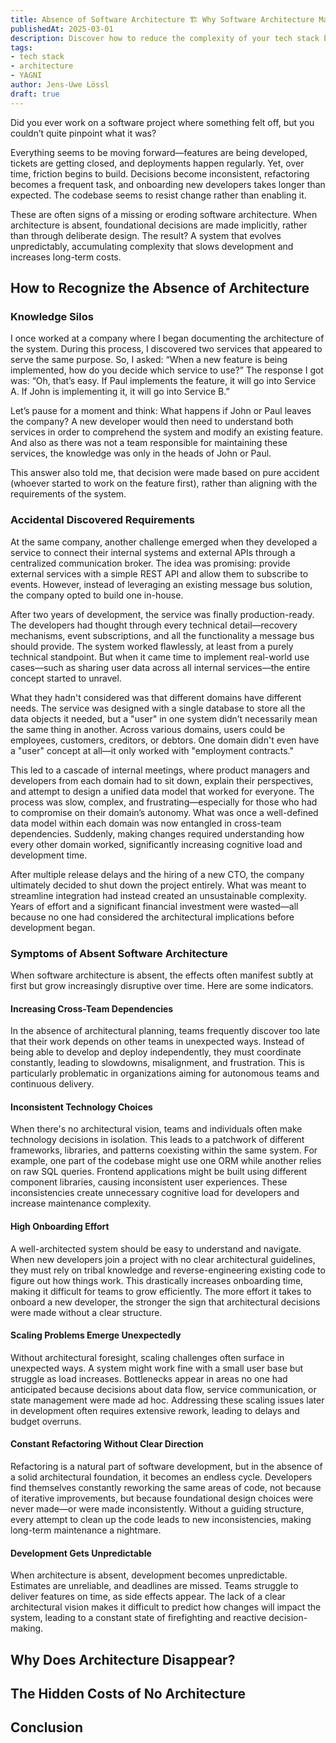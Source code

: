 ```yaml
---
title: Absence of Software Architecture 🏗️ Why Software Architecture Matters
publishedAt: 2025-03-01
description: Discover how to reduce the complexity of your tech stack by focusing on essential tools. Learn how to enhance development efficiency by prioritizing the core aspects of your application.
tags:
- tech stack
- architecture
- YAGNI
author: Jens-Uwe Lössl
draft: true
---
```


<P>Did you ever work on a software project where something felt off, but you couldn’t quite pinpoint what it was?</P>

<P>Everything seems to be moving forward—features are being developed, tickets are getting closed, and deployments happen regularly. Yet,
  over time, friction begins to build. Decisions become inconsistent, refactoring becomes a frequent task, and onboarding new developers
  takes longer than expected. The codebase seems to resist change rather than enabling it.</P>

<P>These are often signs of a missing or eroding software architecture. When architecture is absent, foundational decisions are made
  implicitly, rather than through deliberate design. The result? A system that evolves unpredictably, accumulating complexity that slows
  development and increases long-term costs.</P>

<H2>How to Recognize the Absence of Architecture</H2>
<H3>Knowledge Silos</H3>
<P>I once worked at a company where I began documenting the architecture of the system. During this process, I discovered two services that
  appeared to serve the same purpose. So, I asked: “When a new feature is being implemented, how do you decide which service to use?” The
  response I got was: “Oh, that’s easy. If Paul implements the feature, it will go into Service A. If John is implementing it, it will go
  into Service B.”</P>

<P>Let’s pause for a moment and think: What happens if John or Paul leaves the company? A new developer would then need to understand both
  services in order to comprehend the system and modify an existing feature. And also as there was not a team responsible for maintaining
  these services, the knowledge was only in the heads of John or Paul.</P>

<P>This answer also told me, that decision were made based on pure accident (whoever started to work on the feature first), rather than
  aligning with the requirements of the system.</P>

<H3>Accidental Discovered Requirements</H3>
<P>At the same company, another challenge emerged when they developed a service to connect their internal systems and external APIs through
  a centralized communication broker. The idea was promising: provide external services with a simple REST API and allow them to subscribe
  to events. However, instead of leveraging an existing message bus solution, the company opted to build one in-house.</P>

<P>After two years of development, the service was finally production-ready. The developers had thought through every technical
  detail—recovery mechanisms, event subscriptions, and all the functionality a message bus should provide. The system worked flawlessly, at
  least from a purely technical standpoint. But when it came time to implement real-world use cases—such as sharing user data across all
  internal services—the entire concept started to unravel.</P>

<P>What they hadn't considered was that different domains have different needs. The service was designed with a single database to store all
  the data objects it needed, but a "user" in one system didn’t necessarily mean the same thing in another. Across various domains, users
  could be employees, customers, creditors, or debtors. One domain didn't even have a "user" concept at all—it only worked with "employment
  contracts."</P>

<P>This led to a cascade of internal meetings, where product managers and developers from each domain had to sit down, explain their
  perspectives, and attempt to design a unified data model that worked for everyone. The process was slow, complex, and
  frustrating—especially for those who had to compromise on their domain’s autonomy. What was once a well-defined data model within each
  domain was now entangled in cross-team dependencies. Suddenly, making changes required understanding how every other domain worked,
  significantly increasing cognitive load and development time.</P>

<P>After multiple release delays and the hiring of a new CTO, the company ultimately decided to shut down the project entirely. What was
  meant to streamline integration had instead created an unsustainable complexity. Years of effort and a significant financial investment
  were wasted—all because no one had considered the architectural implications before development began.</P>

<H3>Symptoms of Absent Software Architecture</H3>
<P>When software architecture is absent, the effects often manifest subtly at first but grow increasingly disruptive over time. Here are
  some indicators.</P>

<H4>Increasing Cross-Team Dependencies</H4>
<P>In the absence of architectural planning, teams frequently discover too late that their work depends on other teams in unexpected ways.
  Instead of being able to develop and deploy independently, they must coordinate constantly, leading to slowdowns, misalignment, and
  frustration. This is particularly problematic in organizations aiming for autonomous teams and continuous delivery.</P>

<H4>Inconsistent Technology Choices</H4>
<P>When there's no architectural vision, teams and individuals often make technology decisions in isolation. This leads to a patchwork of
  different frameworks, libraries, and patterns coexisting within the same system. For example, one part of the codebase might use one ORM
  while another relies on raw SQL queries. Frontend applications might be built using different component libraries, causing inconsistent
  user experiences. These inconsistencies create unnecessary cognitive load for developers and increase maintenance complexity.</P>

<H4>High Onboarding Effort</H4>
<P>A well-architected system should be easy to understand and navigate. When new developers join a project with no clear architectural
  guidelines, they must rely on tribal knowledge and reverse-engineering existing code to figure out how things work. This drastically
  increases onboarding time, making it difficult for teams to grow efficiently. The more effort it takes to onboard a new developer, the
  stronger the sign that architectural decisions were made without a clear structure.</P>

<H4>Scaling Problems Emerge Unexpectedly</H4>
<P>Without architectural foresight, scaling challenges often surface in unexpected ways. A system might work fine with a small user base but
  struggle as load increases. Bottlenecks appear in areas no one had anticipated because decisions about data flow, service communication,
  or state management were made ad hoc. Addressing these scaling issues later in development often requires extensive rework, leading to
  delays and budget overruns.</P>

<H4>Constant Refactoring Without Clear Direction</H4>
<P>Refactoring is a natural part of software development, but in the absence of a solid architectural foundation, it becomes an endless
  cycle. Developers find themselves constantly reworking the same areas of code, not because of iterative improvements, but because
  foundational design choices were never made—or were made inconsistently. Without a guiding structure, every attempt to clean up the code
  leads to new inconsistencies, making long-term maintenance a nightmare.</P>

<H4>Development Gets Unpredictable</H4>
<P>When architecture is absent, development becomes unpredictable. Estimates are unreliable, and deadlines are missed. Teams struggle to
  deliver features on time, as side effects appear. The lack of a clear architectural vision makes it difficult to predict
  how changes will impact the system, leading to a constant state of firefighting and reactive decision-making.</P>


<H2>Why Does Architecture Disappear?</H2>

<H2>The Hidden Costs of No Architecture</H2>

<H2>Conclusion</H2>
